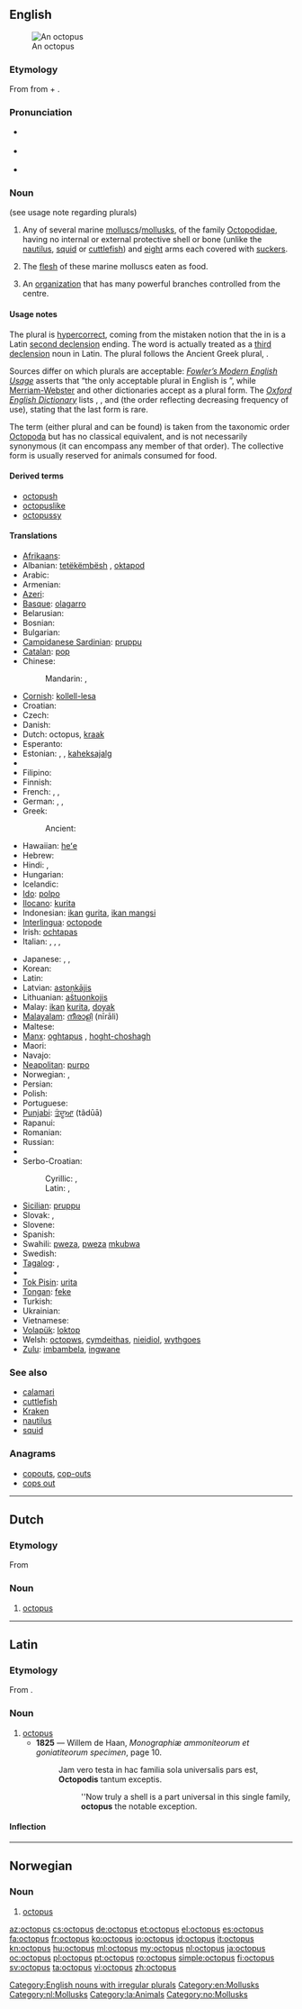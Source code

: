{{wikipedia}}
{{also|Octopus}}
==English==
[[Image:Southern Blue-ringed Octopus Pengo.jpg|thumb|An octopus]]

===Etymology===
From {{etyl|grc}} {{term|ὀκτώπους|tr=oktōpous|lang=grc|sc=polytonic}} from {{term|ὀκτώ||eight|tr=oktō|lang=grc|sc=polytonic}} + {{term|πούς||foot|tr=pous|lang=grc|sc=polytonic}}.

===Pronunciation===
* {{a|UK}} {{IPA|/ˈɒkt.ə.pʊs/}} {{SAMPA|/"Qkt.@.pUs/}}
* {{a|US}} {{IPA|/ˈɑːkt.ə.pʊs/}} {{SAMPA|/"A:kt.@.pUs/}}
* {{audio|en-us-octopus.ogg|Audio (US)}}

===Noun===
{{en-noun|''plural'' '''[[octopuses]]''', '''[[octopodes]]''' or '''[[octopi]]'''}} (see usage note regarding plurals)

# Any of several marine [[mollusc]]s/[[mollusk]]s, of the family [[Octopodidae]], having no internal or external protective shell or bone (unlike the [[nautilus]], [[squid]] or [[cuttlefish]]) and [[eight]] arms each covered with [[sucker]]s.
# {{uncountable}} The [[flesh]] of these marine molluscs eaten as food.
# An [[organization]] that has many powerful branches controlled from the centre.

====Usage notes====
The plural {{term|octopi}} is [[hypercorrect]], coming from the mistaken notion that the {{term||-us}} in {{term|octopus|octopūs|lang=la}} is a Latin [[Appendix:Latin second declension|second declension]] ending. The word is actually treated as a [[Appendix:Latin third declension|third declension]] noun in Latin. The plural {{term|octopodes}} follows the Ancient Greek plural, {{term|ὀκτώποδες|tr=oktōpodes|lang=grc|sc=polytonic}}.

Sources differ on which plurals are acceptable: ''[[w:Fowler's Modern English Usage|Fowler’s Modern English Usage]]'' asserts that “the only acceptable plural in English is {{term|octopuses|lang=en}}”, while [[w:Merriam-Webster|Merriam-Webster]] and other dictionaries accept {{term||octopi}} as a plural form. The ''[[w:Oxford English Dictionary|Oxford English Dictionary]]'' lists {{term||octopuses}}, {{term||octopi}}, and {{term||octopodes}} (the order reflecting decreasing frequency of use), stating that the last form is rare.

The term {{term|octopod}} (either plural {{term|octopods}} and {{term|octopodes}} can be found) is taken from the taxonomic order [[Octopoda]] but has no classical equivalent, and is not necessarily synonymous (it can encompass any member of that order). The collective form {{term||octopus}} is usually reserved for animals consumed for food.

====Derived terms====
* [[octopush]]
* [[octopuslike]]
* [[octopussy]]

====Translations====
{{trans-top|mollusc}}
* [[Afrikaans]]: {{t|af|seekat|xs=Afrikaans}}
* Albanian: [[tetëkëmbësh]] {{m}}, [[oktapod]] {{m}}
* Arabic: {{t|ar|أخطبوط|m|tr='ukhTubuuT|sc=Arab}}
* Armenian: {{t-|hy|ութոտնուկ|tr=ut'otnuk}}
* [[Azeri]]: {{t-|az|osminoq|xs=Azeri}}
* [[Basque]]: [[olagarro]]
* Belarusian: {{t|be|васьміног|m|tr=vas’minóh|sc=Cyrl}}
* Bosnian: {{t-|bs|hobotnica|f}}
* Bulgarian: {{t+|bg|октопод|m|tr=oktopod}}
* [[Campidanese Sardinian]]: [[pruppu]] {{m}}
* [[Catalan]]: [[pop#Catalan|pop]] {{m}}
* Chinese:
*: Mandarin: {{t|zh|章魚|sc=Hani}}, {{t|zh|章鱼|tr=zhāngyú|sc=Hani}}
* [[Cornish]]: [[kollell-lesa]] {{f}}
* Croatian: {{t-|hr|hobotnica|f}}
* Czech: {{t+|cs|chobotnice|f}}
* Danish: {{t-|da|blæksprutte|c}}
* Dutch: octopus, [[kraak]] {{m|f}}
* Esperanto: {{t-|eo|polpo|xs=Esperanto}}
* Estonian: {{t|et|seepia}}, {{t|et|tindikala}}, [[kaheksajalg]]
* {{trreq|fj}}
* Filipino: {{tø|fil|pugita}}
* Finnish: {{t+|fi|mustekala}}
* French: {{t+|fr|octopode}}, {{t+|fr|pieuvre|f}}, {{t+|fr|poulpe|m}}
* German: {{t|de|Oktopus|m}}, {{t|de|Tintenfisch|m}}, {{t|de|Krake|f}}
* Greek: {{t+|el|χταπόδι|n|tr=chtapódi}}
*: Ancient: {{tø|grc|ὀκτώπους|m|Sc=polytonic|tr=oktōpous|xs=Ancient Greek}} {{tø|grc|ὀκτάπους|m|Sc=polytonic|tr=oktapous|xs=Ancient Greek}}
* Hawaiian: [[heʻe]]
* Hebrew: {{t|he|תמנון|tr=tamnun|sc=Hebr}}
* Hindi: {{t|hi|ऑक्टोपस|tr=okṭopas|sc=Deva}}, {{t|hi|अष्टबाहु|tr=aṣṭabāhu|sc=Deva}}
* Hungarian: {{t+|hu|polip}}
* Icelandic: {{t|is|kolkrabbi|m}}
* [[Ido]]: [[polpo]]
* [[Ilocano]]: [[kurita]]
* Indonesian: [[ikan]] [[gurita]], [[ikan mangsi]]
* [[Interlingua]]: [[octopode]]
* Irish: [[ochtapas]]
* Italian: {{t+|it|piovra|f}}, {{t+|it|polipo|m}}, {{t+|it|polpo|m}}, {{t|it|ottopode}}
{{trans-mid}}
* Japanese: {{t|ja|蛸|sc=Jpan}}, {{t|ja|章魚|tr=[[たこ]], tako|sc=Jpan}}, {{t|ja|タコ|tr=tako|sc=Jpan}}
* Korean: {{t|ko|문어|tr=muneo|sc=Kore}}
* Latin: {{t-|la|octopus|alt=octopūs|m}}
* Latvian: [[astoņkājis]]
* Lithuanian: [[aštuonkojis]]
* Malay: [[ikan]] [[kurita]], [[doyak]]
* [[Malayalam]]: [[നീരാളി]] (nīrāli)
* Maltese: {{t-|mt|qarnita|f|xs=Maltese}}
* [[Manx]]: [[oghtapus]] {{m}}, [[hoght-choshagh]] {{m}}
* Maori: {{t-|mi|wheke|xs=Maori}}
* Navajo: {{tø|nv|łóóʼ bigaan tseebíí}}
* [[Neapolitan]]: [[purpo]] {{m}}
* Norwegian: {{t-|no|blekksprut|m}}, {{t+|no|akkar|m}}
* Persian: {{t|fa|هشت‌پا|tr=haštpâ|sc=fa-Arab}}
* Polish: {{t+|pl|ośmiornica|f}}
* Portuguese: {{t+|pt|polvo|m}}
* [[Punjabi]]: [[ਤੰਦੂਆ]] (tãdūā)
* Rapanui: {{tø|rap|hehe|xs=Rapa Nui}}
* Romanian: {{t+|ro|caracatiță|f}}
* Russian: {{t|ru|осьминог|m|tr=os’minóg|sc=Cyrl}}
* {{trreq|sm}}
* Serbo-Croatian:
*: Cyrillic: {{t|sh|хоботница|f|sc=Cyrl}}, {{t|sh|осмоног|m|sc=Cyrl}}
*: Latin: {{t|sh|hobotnica|f}}, {{t|sh|osmonog|m}}
* [[Sicilian]]: [[pruppu]] {{m}}
* Slovak: {{t|sk|chobotnica|f}}, {{t|sk|polyp|m}}
* Slovene: {{t+|sl|hobotnica|f}}
* Spanish: {{t+|es|pulpo|m}}
* Swahili: [[pweza]], [[pweza]] [[mkubwa]]
* Swedish: {{t-|sv|bläckfisk}}
* [[Tagalog]]: {{t|tl|pugita}}, {{t|tl|oktopus}}
* {{trreq|ty}}
* [[Tok Pisin]]: [[urita]]
* [[Tongan]]: [[feke]]
* Turkish: {{t+|tr|ahtapot}}
* Ukrainian: {{t|uk|восьминіг|m|tr=vos'myníh|sc=Cyrl}}
* Vietnamese: {{t+|vi|bạch tuộc|xs=Vietnamese}}
* [[Volapük]]: [[loktop]]
* Welsh: [[octopws]], [[cymdeithas]], [[nieidiol]], [[wythgoes]]
* [[Zulu]]: [[imbambela]], [[ingwane]]
{{trans-bottom}}

===See also===
* [[calamari]]
* [[cuttlefish]]
* [[Kraken]]
* [[nautilus]]
* [[squid]]

===Anagrams===
* [[copouts#English|copouts]], [[cop-outs#English|cop-outs]]
* [[cops out#English|cops out]]

[[Category:English nouns with irregular plurals]]
[[Category:en:Mollusks]]

----

==Dutch==

===Etymology===
From {{etyl|la|nl}}

===Noun===
{{nl-noun|octopussen|octopusje|m}}

# {{zoology}} [[#English|octopus]]

[[Category:nl:Mollusks]]

----

==Latin==

===Etymology===
From {{etyl|grc|la}} {{term|ὀκτώποδες||tr=oktōpodes|eight feet|lang=grc|sc=polytonic}}.

===Noun===
{{la-noun|octopūs|octopodis|octopodis|m|third}}

# [[#English|octopus]]
#* '''1825''' — Willem de Haan, ''Monographiæ ammoniteorum et goniatiteorum specimen'', page 10.
#*: Jam vero testa in hac familia sola universalis pars est, '''Octopodis''' tantum exceptis.
#*:: ''Now truly a shell is a part universal in this single family, '''octopus''' the notable exception.

====Inflection====
{{la-decl-3rd|octopus|octopūs|octopod}}

[[Category:la:Animals]]

----

==Norwegian==

===Noun===
{{infl|no|noun}}

# [[#English|octopus]]

[[Category:no:Mollusks]]

[[az:octopus]]
[[cs:octopus]]
[[de:octopus]]
[[et:octopus]]
[[el:octopus]]
[[es:octopus]]
[[fa:octopus]]
[[fr:octopus]]
[[ko:octopus]]
[[io:octopus]]
[[id:octopus]]
[[it:octopus]]
[[kn:octopus]]
[[hu:octopus]]
[[ml:octopus]]
[[my:octopus]]
[[nl:octopus]]
[[ja:octopus]]
[[oc:octopus]]
[[pl:octopus]]
[[pt:octopus]]
[[ro:octopus]]
[[simple:octopus]]
[[fi:octopus]]
[[sv:octopus]]
[[ta:octopus]]
[[vi:octopus]]
[[zh:octopus]]